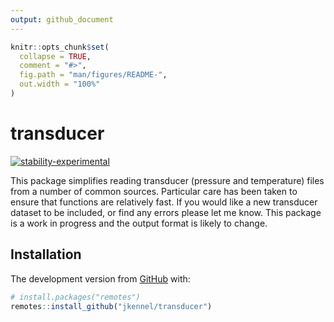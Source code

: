 ```yaml
---
output: github_document
---
```


<!-- README.md is generated from README.Rmd. Please edit that file -->

```r

knitr::opts_chunk$set(
  collapse = TRUE,
  comment = "#>",
  fig.path = "man/figures/README-",
  out.width = "100%"
)

```

# transducer

<!-- badges: start -->
[![stability-experimental](https://img.shields.io/badge/stability-experimental-orange.svg)](https://github.com/joethorley/stability-badges#experimental)

<!-- badges: end -->

This package simplifies reading transducer (pressure and temperature) files from a number of common sources.  Particular care has been taken to ensure that functions are relatively fast.  If you would like a new transducer dataset to be included, or find any errors please let me know.  This package is a work in progress and the output format is likely to change. 


## Installation

The development version from [GitHub](https://github.com/) with:

``` r
# install.packages("remotes")
remotes::install_github("jkennel/transducer")
```


